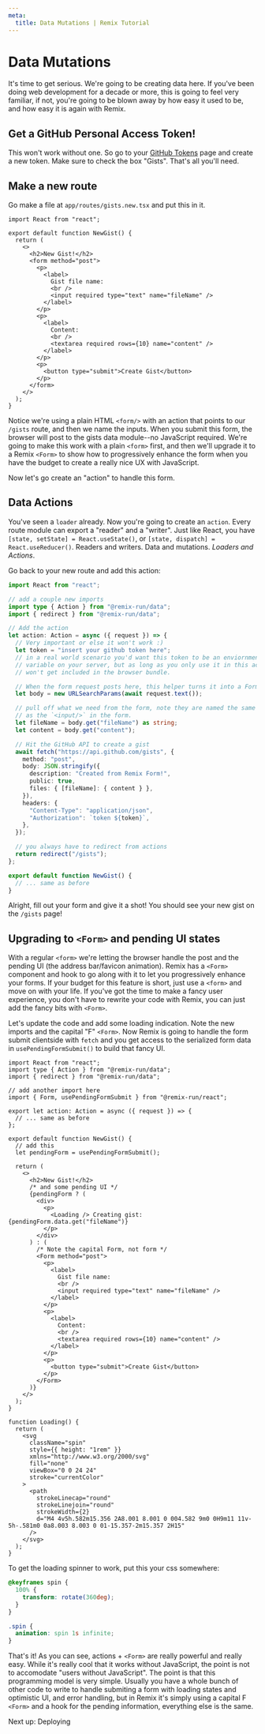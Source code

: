 ```yaml
---
meta:
  title: Data Mutations | Remix Tutorial
---
```



# Data Mutations

It's time to get serious. We're going to be creating data here. If you've been doing web development for a decade or more, this is going to feel very familiar, if not, you're going to be blown away by how easy it used to be, and how easy it is again with Remix.

## Get a GitHub Personal Access Token!

This won't work without one. So go to your [GitHub Tokens](https://github.com/settings/tokens) page and create a new token. Make sure to check the box "Gists". That's all you'll need.

## Make a new route

Go make a file at `app/routes/gists.new.tsx` and put this in it.

```tsx
import React from "react";

export default function NewGist() {
  return (
    <>
      <h2>New Gist!</h2>
      <form method="post">
        <p>
          <label>
            Gist file name:
            <br />
            <input required type="text" name="fileName" />
          </label>
        </p>
        <p>
          <label>
            Content:
            <br />
            <textarea required rows={10} name="content" />
          </label>
        </p>
        <p>
          <button type="submit">Create Gist</button>
        </p>
      </form>
    </>
  );
}
```

Notice we're using a plain HTML `<form/>` with an action that points to our `/gists` route, and then we name the inputs. When you submit this form, the browser will post to the gists data module--no JavaScript required. We're going to make this work with a plain `<form>` first, and then we'll upgrade it to a Remix `<Form>` to show how to progressively enhance the form when you have the budget to create a really nice UX with JavaScript.

Now let's go create an "action" to handle this form.

## Data Actions

You've seen a `loader` already. Now you're going to create an `action`. Every route module can export a "reader" and a "writer". Just like React, you have `[state, setState] = React.useState()`, or `[state, dispatch] = React.useReducer()`. Readers and writers. Data and mutations. _Loaders and Actions_.

Go back to your new route and add this action:

```ts
import React from "react";

// add a couple new imports
import type { Action } from "@remix-run/data";
import { redirect } from "@remix-run/data";

// Add the action
let action: Action = async ({ request }) => {
  // Very important or else it won't work :)
  let token = "insert your github token here";
  // in a real world scenario you'd want this token to be an enviornment
  // variable on your server, but as long as you only use it in this action, it
  // won't get included in the browser bundle.

  // When the form request posts here, this helper turns it into a FormData
  let body = new URLSearchParams(await request.text());

  // pull off what we need from the form, note they are named the same thing
  // as the `<input/>` in the form.
  let fileName = body.get("fileName") as string;
  let content = body.get("content");

  // Hit the GitHub API to create a gist
  await fetch("https://api.github.com/gists", {
    method: "post",
    body: JSON.stringify({
      description: "Created from Remix Form!",
      public: true,
      files: { [fileName]: { content } },
    }),
    headers: {
      "Content-Type": "application/json",
      "Authorization": `token ${token}`,
    },
  });

  // you always have to redirect from actions
  return redirect("/gists");
};

export default function NewGist() {
  // ... same as before
}
```

Alright, fill out your form and give it a shot! You should see your new gist on the `/gists` page!

## Upgrading to `<Form>` and pending UI states

With a regular `<form>` we're letting the browser handle the post and the pending UI (the address bar/favicon animation). Remix has a `<Form>` component and hook to go along with it to let you progressively enhance your forms. If your budget for this feature is short, just use a `<form>` and move on with your life. If you've got the time to make a fancy user experience, you don't have to rewrite your code with Remix, you can just add the fancy bits with `<Form>`.

Let's update the code and add some loading indication. Note the new imports and the capital "F" `<Form>`. Now Remix is going to handle the form submit clientside with `fetch` and you get access to the serialized form data in `usePendingFormSubmit()` to build that fancy UI.

```tsx
import React from "react";
import type { Action } from "@remix-run/data";
import { redirect } from "@remix-run/data";

// add another import here
import { Form, usePendingFormSubmit } from "@remix-run/react";

export let action: Action = async ({ request }) => {
  // ... same as before
};

export default function NewGist() {
  // add this
  let pendingForm = usePendingFormSubmit();

  return (
    <>
      <h2>New Gist!</h2>
      /* and some pending UI */
      {pendingForm ? (
        <div>
          <p>
            <Loading /> Creating gist: {pendingForm.data.get("fileName")}
          </p>
        </div>
      ) : (
        /* Note the capital Form, not form */
        <Form method="post">
          <p>
            <label>
              Gist file name:
              <br />
              <input required type="text" name="fileName" />
            </label>
          </p>
          <p>
            <label>
              Content:
              <br />
              <textarea required rows={10} name="content" />
            </label>
          </p>
          <p>
            <button type="submit">Create Gist</button>
          </p>
        </Form>
      )}
    </>
  );
}

function Loading() {
  return (
    <svg
      className="spin"
      style={{ height: "1rem" }}
      xmlns="http://www.w3.org/2000/svg"
      fill="none"
      viewBox="0 0 24 24"
      stroke="currentColor"
    >
      <path
        strokeLinecap="round"
        strokeLinejoin="round"
        strokeWidth={2}
        d="M4 4v5h.582m15.356 2A8.001 8.001 0 004.582 9m0 0H9m11 11v-5h-.581m0 0a8.003 8.003 0 01-15.357-2m15.357 2H15"
      />
    </svg>
  );
}
```

To get the loading spinner to work, put this your css somewhere:

```css
@keyframes spin {
  100% {
    transform: rotate(360deg);
  }
}

.spin {
  animation: spin 1s infinite;
}
```

That's it! As you can see, actions + `<Form>` are really powerful and really easy. While it's really cool that it works without JavaScript, the point is not to accomodate "users without JavaScript". The point is that this programming model is very simple. Usually you have a whole bunch of other code to write to handle submiting a form with loading states and optimistic UI, and error handling, but in Remix it's simply using a capital F `<Form>` and a hook for the pending information, everything else is the same.

<div className="next-prev-links">
  <Link className="next" to="../deploying">
    Next up: Deploying
  </Link>
</div>
